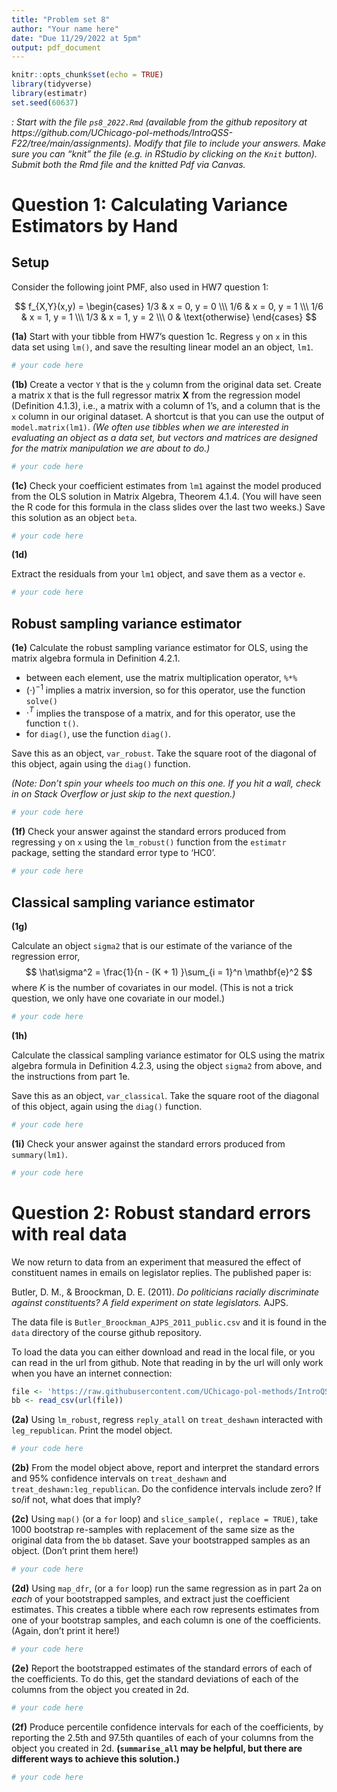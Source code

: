 ```yaml
---
title: "Problem set 8"
author: "Your name here"
date: "Due 11/29/2022 at 5pm"
output: pdf_document
---
```


```r
knitr::opts_chunk$set(echo = TRUE)
library(tidyverse)
library(estimatr)
set.seed(60637)
```

*\textsc{Note}: Start with the file `ps8_2022.Rmd` (available from the github repository at https://github.com/UChicago-pol-methods/IntroQSS-F22/tree/main/assignments). Modify that file to include your answers. Make sure you can "knit" the file (e.g. in RStudio by clicking on the `Knit` button). Submit both the Rmd file and the knitted Pdf via Canvas.*

# Question 1: Calculating Variance Estimators by Hand

## Setup 
Consider the following joint PMF, also used in HW7 question 1: 

$$
f_{X,Y}(x,y) = \begin{cases}
1/3 & x = 0, y = 0 \\\
1/6 & x = 0, y = 1 \\\
1/6 & x = 1, y = 1 \\\
1/3 & x = 1, y = 2 \\\
0 & \text{otherwise}
\end{cases}
$$

**(1a)**
Start with your tibble from HW7's question 1c. Regress `y` on `x` in this data set using `lm()`, and save the resulting linear model an an object, `lm1`. 

```r
# your code here
```



**(1b)**
Create a vector `Y` that is the `y` column from the original data set. 
Create a matrix `X` that is the full regressor matrix **X** from the regression model (Definition 4.1.3), i.e., a matrix with a column of 1's, and a column that is the `x` column in our original dataset. A shortcut is that you can use the output of `model.matrix(lm1)`. 
*(We often use tibbles when we are interested in evaluating an object as a data set, but vectors and matrices are designed for the matrix manipulation we are about to do.)*

```r
# your code here
```


**(1c)**
Check your coefficient estimates from `lm1` against the model produced from the OLS solution in Matrix Algebra, Theorem 4.1.4. (You will have seen the R code for this formula in the class slides over the last two weeks.) Save this solution as an object `beta`. 

```r
# your code here
```


**(1d)**

Extract the residuals from your `lm1` object, and save them as a vector `e`. 

```r
# your code here
```



## Robust sampling variance estimator 

**(1e)**
Calculate the robust sampling variance estimator for OLS, using the matrix algebra formula in Definition 4.2.1. 

 - between each element, use the matrix multiplication operator, `%*%`
 - $(\cdot)^{-1}$ implies a matrix inversion, so for this operator, use the function `solve()`
 - $\cdot^T$ implies the transpose of a matrix, and for this operator, use the function `t()`. 
 - for `diag()`, use the function `diag()`. 

Save this as an object, `var_robust`. Take the square root of the diagonal of this object, again using the `diag()` function. 

*(Note: Don't spin your wheels too much on this one. If you hit a wall, check in on Stack Overflow or just skip to the next question.)*

```r
# your code here
```



**(1f)**
Check your answer against the standard errors produced from regressing `y` on `x` using the `lm_robust()` function from the `estimatr` package, setting the standard error type to 'HC0'. 


```r
# your code here
```



## Classical sampling variance estimator 

**(1g)**

Calculate an object `sigma2` that is our estimate of the variance of the regression error,
$$
\hat\sigma^2 = \frac{1}{n - (K + 1) }\sum_{i = 1}^n \mathbf{e}^2
$$
where $K$ is the number of covariates in our model. (This is not a trick question, we only have one covariate in our model.)

```r
# your code here
```



**(1h)**

Calculate the classical sampling variance estimator for OLS using the matrix algebra formula in Definition 4.2.3, using the object `sigma2` from above, and the instructions from part 1e. 

Save this as an object, `var_classical`. Take the square root of the diagonal of this object, again using the `diag()` function.


```r
# your code here
```




**(1i)**
Check your answer against the standard errors produced from `summary(lm1)`. 


```r
# your code here
```




# Question 2: Robust standard errors with real data

We now return to data from an experiment that measured the effect of constituent names in emails on legislator replies. The published paper is: 

Butler, D. M., & Broockman, D. E. (2011). *Do politicians racially discriminate against constituents? A field experiment on state legislators.* AJPS. 

The data file is `Butler_Broockman_AJPS_2011_public.csv` and it is found in the `data` directory of the course github repository.

To load the data you can either download and read in the local file, or you can read in the url from github. Note that reading in by the url will only work when you have an internet connection: 

```r

file <- 'https://raw.githubusercontent.com/UChicago-pol-methods/IntroQSS-F22/main/data/Butler_Broockman_AJPS_2011_public.csv'
bb <- read_csv(url(file))

```



**(2a)** 
Using `lm_robust`, regress `reply_atall` on `treat_deshawn` interacted with `leg_republican`. Print the model object. 

```r
# your code here
```


**(2b)** From the model object above, report and interpret the standard errors and 95% confidence intervals on `treat_deshawn` and `treat_deshawn:leg_republican`. Do the confidence intervals include zero? If so/if not, what does that imply?



**(2c)** Using `map()` (or a `for` loop) and `slice_sample(, replace = TRUE)`, take 1000 bootstrap re-samples with replacement of the same size as the original data from the `bb` dataset. Save your bootstrapped samples as an object. (Don't print them here!)

```r
# your code here
```


**(2d)** Using `map_dfr`, (or a `for` loop) run the same regression as in part 2a on *each* of your bootstrapped samples, and extract just the coefficient estimates. This creates a tibble where each row represents estimates from one of your bootstrap samples, and each column is one of the coefficients. (Again, don't print it here!)

```r
# your code here
```


**(2e)** Report the bootstrapped estimates of the standard errors of each of the coefficients. To do this, get the standard deviations of each of the columns from the object you created in 2d.

```r
# your code here
```


**(2f)** Produce percentile confidence intervals for each of the coefficients, by reporting the 2.5th and 97.5th quantiles of each of your columns from the object you created in 2d. **(`summarise_all` may be helpful, but there are different ways to achieve this solution.)**


```r
# your code here
```
